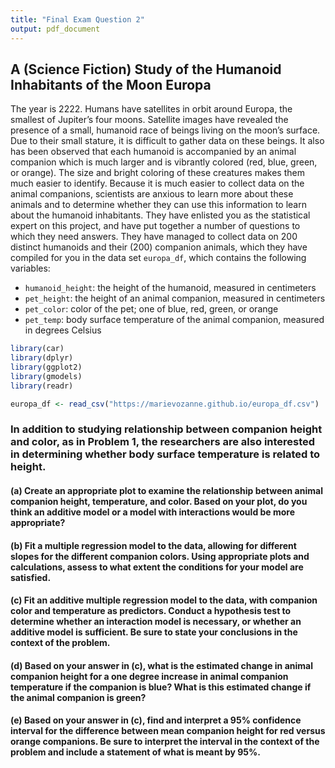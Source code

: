 ---
title: "Final Exam Question 2"
output: pdf_document
---

## A (Science Fiction) Study of the Humanoid Inhabitants of the Moon Europa

The year is 2222. Humans have satellites in orbit around Europa, the smallest of Jupiter's four moons. Satellite images have revealed the presence of a small, humanoid race of beings living on the moon's surface. Due to their small stature, it is difficult to gather data on these beings. It also has been observed that each humanoid is accompanied by an animal companion which is much larger and is vibrantly colored (red, blue, green, or orange). The size and bright coloring of these creatures makes them much easier to identify. Because it is much easier to collect data on the animal companions, scientists are anxious to learn more about these animals and to determine whether they can use this information to learn about the humanoid inhabitants. They have enlisted you as the statistical expert on this project, and have put together a number of questions to which they need answers. They have managed to collect data on 200 distinct humanoids and their (200) companion animals, which they have compiled for you in the data set `europa_df`, which contains the following variables:

- `humanoid_height`: the height of the humanoid, measured in centimeters
- `pet_height`: the height of an animal companion, measured in centimeters
- `pet_color`: color of the pet; one of blue, red, green, or orange
- `pet_temp`: body surface temperature of the animal companion, measured in degrees Celsius

```{r message=FALSE, warning=FALSE}
library(car)
library(dplyr)
library(ggplot2)
library(gmodels)
library(readr)

europa_df <- read_csv("https://marievozanne.github.io/europa_df.csv")
```

### In addition to studying relationship between companion height and color, as in Problem 1, the researchers are also interested in determining whether body surface temperature is related to height. 

#### (a) Create an appropriate plot to examine the relationship between animal companion height, temperature, and color. Based on your plot, do you think an additive model or a model with interactions would be more appropriate?



#### (b) Fit a multiple regression model to the data, allowing for different slopes for the different companion colors. Using appropriate plots and calculations, assess to what extent the conditions for your model are satisfied.



#### (c) Fit an additive multiple regression model to the data, with companion color and temperature as predictors. Conduct a hypothesis test to determine whether an interaction model is necessary, or whether an additive model is sufficient. Be sure to state your conclusions in the context of the problem.


#### (d) Based on your answer in (c), what is the estimated change in animal companion height for a one degree increase in animal companion temperature if the companion is blue? What is this estimated change if the animal companion is green? 



#### (e) Based on your answer in (c), find and interpret a 95% confidence interval for the difference between mean companion height for red versus orange companions. Be sure to interpret the interval in the context of the problem and include a statement of what is meant by 95%.



